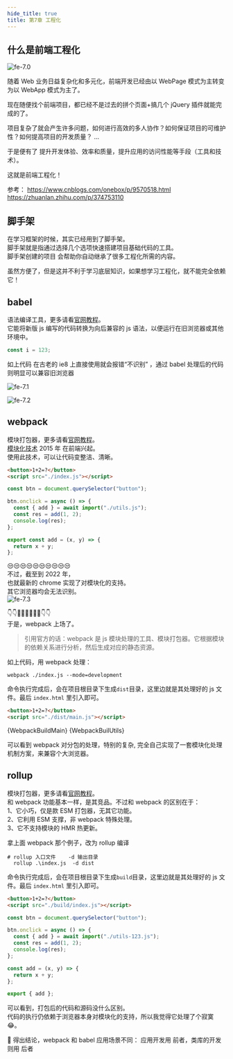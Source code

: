 ```yaml
---
hide_title: true
title: 第7章 工程化
---
```



## 什么是前端工程化

![fe-7.0](/img/fe/7.0.jpg)

随着 Web 业务日益复杂化和多元化，前端开发已经由以 WebPage 模式为主转变为以 WebApp 模式为主了。

现在随便找个前端项目，都已经不是过去的拼个页面+搞几个 jQuery 插件就能完成的了。

项目复杂了就会产生许多问题，如何进行高效的多人协作？如何保证项目的可维护性？如何提高项目的开发质量？
...

于是便有了 提升开发体验、效率和质量，提升应用的访问性能等手段（工具和技术）。

这就是前端工程化！

参考：
https://www.cnblogs.com/onebox/p/9570518.html
https://zhuanlan.zhihu.com/p/374753110



<!-- 
前端工程化大概有几个知识点：  
1、组件化、模块化  
2、规范化  
3、自动化

下边我将常用的工程化工具和技术一一列出。 -->
## 脚手架
在学习框架的时候，其实已经用到了脚手架。        
脚手架就是指通过选择几个选项快速搭建项目基础代码的工具。   
脚手架创建的项目 会帮助你自动继承了很多工程化所需的内容。

虽然方便了，但是这并不利于学习底层知识，如果想学习工程化，就不能完全依赖它！

## babel

语法编译工具，更多请看[官网教程](https://www.babeljs.cn)。  
它能将新版 js 编写的代码转换为向后兼容的 js 语法，以便运行在旧浏览器或其他环境中。

```js
const i = 123;
```

如上代码 在古老的 ie8 上直接使用就会报错“不识别” ，通过 babel 处理后的代码则明显可以兼容旧浏览器

<Tabs>
<TabItem value="直接使用" label="直接使用" default>

![fe-7.1](/img/fe/7.1.png)

</TabItem>
<TabItem value="babel处理" label="babel处理" >

![fe-7.2](/img/fe/7.2.jpg)

</TabItem>
</Tabs>

## webpack

模块打包器，更多请看[官网教程](https://webpack.docschina.org)。  
[模块化技术](https://www.cnblogs.com/dingshaohua/p/8371018.html) 2015 年 在前端兴起。  
使用此技术，可以让代码变整洁、清晰。

<Tabs>
<TabItem value="index.html" label="index.html" default>

```html
<button>1+2=?</button>
<script src="./index.js"></script>
```

</TabItem>
<TabItem value="index.js" label="index.js">

```js
const btn = document.querySelector("button");

btn.onclick = async () => {
  const { add } = await import("./utils.js");
  const res = add(1, 2);
  console.log(res);
};
```

</TabItem>
<TabItem value="utils.js" label="utils.js">

```js
export const add = (x, y) => {
  return x + y;
};
```

</TabItem>

</Tabs>

😒😒😒😒😒😒😒😒😒😒  
不过，截至到 2022 年，  
也就最新的 chrome 实现了对模块化的支持。  
其它浏览器均会无法识别。  
![fe-7.3](/img/fe/7.3.jpg)

👇👇🌹🌺🌻🌼🌸💐👇👇  
于是，webpack 上场了。

> 引用官方的话：webpack 是 js 模块处理的工具、模块打包器。它根据模块的依赖关系进行分析，然后生成对应的静态资源。

如上代码，用 webpack 处理：

```shell
webpack ./index.js --mode=development
```

命令执行完成后，会在项目根目录下生成`dist`目录，这里边就是其处理好的 js 文件。最后 `index.html` 里引入即可。

<Tabs>
<TabItem value="index.html" label="index.html" default>

```html title="index.html"
<button>1+2=?</button>
<script src="./dist/main.js"></script>
```

</TabItem>
 <TabItem value="main.js" label="main.js">
    <CodeBlock language="js" title="dist/main.js">
      {WebpackBuildMain}
    </CodeBlock>
  </TabItem>
  <TabItem value="utils_js.js" label="utils_js.js">
    <CodeBlock language="js" title="dist/utils_js.js">
      {WebpackBuilUtils}
    </CodeBlock>
  </TabItem>
</Tabs>

可以看到 webpack 对分包的处理，特别的复杂,
完全自己实现了一套模块化处理机制方案，来兼容个大浏览器。

## rollup

模块打包器，更多请看[官网教程](https://www.rollupjs.com)。  
和 webpack 功能基本一样，是其竞品。不过和 webpack 的区别在于：  
1、它小巧，仅是款 ESM 打包器，无其它功能。  
2、它利用 ESM 支撑，非 webpack 特殊处理。  
3、它不支持模块的 HMR 热更新。

拿上面 webpack 那个例子，改为 rollup 编译

```shell
# rollup 入口文件    -d 输出目录
  rollup .\index.js  -d dist
```

命令执行完成后，会在项目根目录下生成`build`目录，这里边就是其处理好的 js 文件。最后 `index.html` 里引入即可。

<Tabs>
<TabItem value="index.html" label="index.html">

```html title="index.html"
<button>1+2=?</button>
<script src="./build/index.js"></script>
```

</TabItem>
<TabItem value="index.js" label="index.js">

```js title="build/index.js"
const btn = document.querySelector("button");

btn.onclick = async () => {
  const { add } = await import("./utils-123.js");
  const res = add(1, 2);
  console.log(res);
};
```

</TabItem>
<TabItem value="utils-5c8046dd.js" label="utils-123.js">

```js title="build/utils-123.js"
const add = (x, y) => {
  return x + y;
};

export { add };
```

</TabItem>
</Tabs>

可以看到，打包后的代码和源码没什么区别。  
代码的执行仍依赖于浏览器本身对模块化的支持，所以我觉得它处理了个寂寞 😂。

📣 得出结论，webpack 和 babel 应用场景不同：
应用开发用 前者，类库的开发则用 后者

<!-- 前端工程化工具总结和对比
包管理工具
经过验证、较稳定的构建工具
较新的构建工具
自动化构建工具 -->
